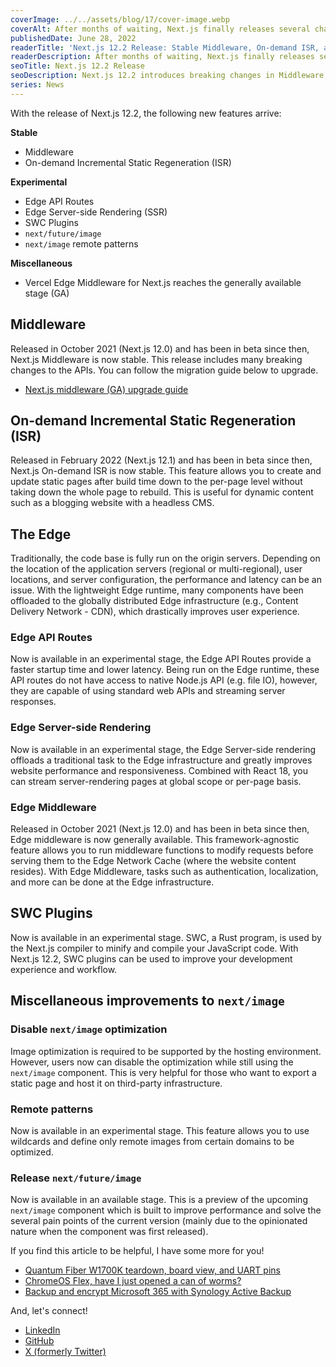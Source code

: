 ```yaml
---
coverImage: ../../assets/blog/17/cover-image.webp
coverAlt: After months of waiting, Next.js finally releases several changes note-worthy changes with the 12.2 release.
publishedDate: June 28, 2022
readerTitle: 'Next.js 12.2 Release: Stable Middleware, On-demand ISR, and more'
readerDescription: After months of waiting, Next.js finally releases several changes note-worthy changes with the 12.2 release.
seoTitle: Next.js 12.2 Release
seoDescription: Next.js 12.2 introduces breaking changes in Middleware, On-Demand ISR, Images, and more upgrades to Edge functions like Edge API Routes, SSR, and more!
series: News
---
```



With the release of Next.js 12.2, the following new features arrive:

**Stable**

- Middleware
- On-demand Incremental Static Regeneration (ISR)

**Experimental**

- Edge API Routes
- Edge Server-side Rendering (SSR)
- SWC Plugins
- `next/future/image`
- `next/image` remote patterns

**Miscellaneous**

- Vercel Edge Middleware for Next.js reaches the generally available stage (GA)

## Middleware

Released in October 2021 (Next.js 12.0) and has been in beta since then, Next.js Middleware is now stable. This release includes many breaking changes to the APIs. You can follow the migration guide below to upgrade.

- [Next.js middleware (GA) upgrade guide](https://nextjs.org/docs/messages/middleware-upgrade-guide)

## On-demand Incremental Static Regeneration (ISR)

Released in February 2022 (Next.js 12.1) and has been in beta since then, Next.js On-demand ISR is now stable. This feature allows you to create and update static pages after build time down to the per-page level without taking down the whole page to rebuild. This is useful for dynamic content such as a blogging website with a headless CMS.

## The Edge

Traditionally, the code base is fully run on the origin servers. Depending on the location of the application servers (regional or multi-regional), user locations, and server configuration, the performance and latency can be an issue. With the lightweight Edge runtime, many components have been offloaded to the globally distributed Edge infrastructure (e.g., Content Delivery Network - CDN), which drastically improves user experience.

### Edge API Routes

Now is available in an experimental stage, the Edge API Routes provide a faster startup time and lower latency. Being run on the Edge runtime, these API routes do not have access to native Node.js API (e.g. file IO), however, they are capable of using standard web APIs and streaming server responses.

### Edge Server-side Rendering

Now is available in an experimental stage, the Edge Server-side rendering offloads a traditional task to the Edge infrastructure and greatly improves website performance and responsiveness. Combined with React 18, you can stream server-rendering pages at global scope or per-page basis.

### Edge Middleware

Released in October 2021 (Next.js 12.0) and has been in beta since then, Edge middleware is now generally available. This framework-agnostic feature allows you to run middleware functions to modify requests before serving them to the Edge Network Cache (where the website content resides). With Edge Middleware, tasks such as authentication, localization, and more can be done at the Edge infrastructure.

## SWC Plugins

Now is available in an experimental stage. SWC, a Rust program, is used by the Next.js compiler to minify and compile your JavaScript code. With Next.js 12.2, SWC plugins can be used to improve your development experience and workflow.

## Miscellaneous improvements to `next/image`

### Disable `next/image` optimization

Image optimization is required to be supported by the hosting environment. However, users now can disable the optimization while still using the `next/image` component. This is very helpful for those who want to export a static page and host it on third-party infrastructure.

### Remote patterns

Now is available in an experimental stage. This feature allows you to use wildcards and define only remote images from certain domains to be optimized.

### Release `next/future/image`

Now is available in an available stage. This is a preview of the upcoming `next/image` component which is built to improve performance and solve the several pain points of the current version (mainly due to the opinionated nature when the component was first released).

If you find this article to be helpful, I have some more for you!

- [Quantum Fiber W1700K teardown, board view, and UART pins](/quantum-fiber-w1700k-teardown-board-view-and-uart-pins)
- [ChromeOS Flex, have I just opened a can of worms?](/chromeos-flex-have-i-just-opened-a-can-of-worms)
- [Backup and encrypt Microsoft 365 with Synology Active Backup](/how-to-back-up-microsoft-365-with-synology-active-backup)

And, let's connect!

- [LinkedIn](https://www.linkedin.com/in/hunghvu/)
- [GitHub](https://github.com/hunghvu)
- [X (formerly Twitter)](https://x.com/hunghvu_dev)
